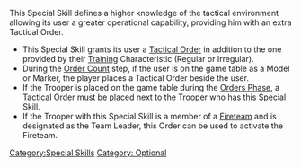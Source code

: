 {{n5-section-special-skills}}


This Special Skill defines a higher knowledge of the tactical environment allowing its user a greater operational capability, providing him with an extra Tactical Order.

{{css_skillbox |black| TACTICAL AWARENESS | AUTOMATIC SKILL }}
{{skill-label | Optional }}
{{effects}}
* This Special Skill grants its user a [[Tactical Order]] in addition to the one provided by their [[Training]] Characteristic (Regular or Irregular).
* During the [[Order Count]] step, if the user is on the game table as a Model or Marker, the player places a Tactical Order beside the user.
* If the Trooper is placed on the game table during the [[Orders Phase]], a Tactical Order must be placed next to the Trooper who has this Special Skill.
* If the Trooper with this Special Skill is a member of a [[Fireteam]] and is designated as the Team Leader, this Order can be used to activate the Fireteam.
{{css_skillbox-end}}



[[Category:Special Skills]]

<!-- Label and Trait categories. -->
[[Category: Optional ]]